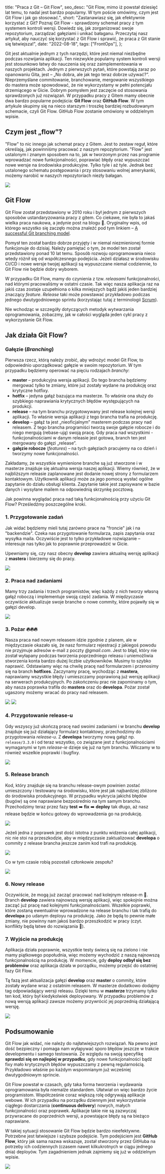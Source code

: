 
  title: "Praca z Git – Git Flow",
  seo_desc:
    "Git Flow, mimo iż powstał dziesięć lat temu, to nadal jest bardzo popularny. W tym poście omówimy, czym jest Git Flow i jak go stosować.",
  short:
    "Zastanawiasz się, jak efektywnie korzystać z Git? Poznaj Git Flow - sprawdzony schemat pracy z tym systemem kontroli wersji. Dowiedz się, jak zorganizować swoje repozytorium, zarządzać gałęziami i unikać bałaganu. Przeczytaj nasz artykuł, aby nauczyć się korzystać z Git Flow i sprawić, że praca z Git stanie się łatwiejsza!",
  date: "2022-08-18",
  tags: ["FrontOps"],
};

Git jest aktualnie jednym z tych narzędzi, które jest niemal niezbędne podczas rozwijania aplikacji. Ten niezwykle popularny system kontroli wersji jest stosunkowo łatwy do nauczenia się oraz zaimplementowania w naszych projektach. Jednym z pierwszych pytań, które powstają zaraz po opanowaniu Gita, jest – „No dobra, ale jak tego teraz dobrze używać?”. Nieprzemyślane commitowanie, branchowanie, mergowanie wszystkiego do mastera może spowodować, że nie wykorzystamy w pełni potencjału drzemiącego w Gicie. Dobrym pomysłem jest zaczęcie od stosowania sprawdzonych już rozwiązań. W przypadku pracy z Gitem mamy obecnie dwa bardzo popularne podejścia: **Git Flow** oraz **GitHub Flow**. W tym artykule skupimy się na nieco starszym i troszkę bardziej rozbudowanym schemacie, czyli Git Flow. GitHub Flow zostanie omówiony w oddzielnym wpisie.

## Czym jest „flow”?

"Flow" to nic innego jak schemat pracy z Gitem. Jest to zestaw reguł, które określają, jak powinniśmy pracować z naszym repozytorium. "Flow" jest ustalonym i znanym sposobem na to, jak w tworzonym przez nas programie wprowadzać nowe funkcjonalności, poprawiać błędy oraz wypuszczać nowe wersje na środowiska produkcyjne. Tylko tyle i aż tyle. Jednak bez ustalonego schematu postępowania i przy stosowaniu wolnej amerykanki, możemy narobić w naszych repozytoriach niezły bałagan.

<img src={mess.src} />

## Git Flow

Git Flow został przedstawiony w 2010 roku i był jednym z pierwszych sposobów ustandaryzowania pracy z gitem. Co ciekawe, nie była to jakaś wielka praca naukowa, a jedynie post na blogu 🙂. Oryginalny wpis, od którego wszystko się zaczęło można znaleźć pod tym linkiem – [A successful Git branching model](https://nvie.com/posts/a-successful-git-branching-model/).

Pomysł ten został bardzo dobrze przyjęty i w niemal niezmienionej formie funkcjonuje do dzisiaj. Należy pamiętać o tym, że model ten został przedstawiony ponad 10 lat temu. Sposób rozwoju oprogramowania nieco wtedy różnił się od współczesnego podejścia. Jeżeli działasz w środowisku CI/CD i nowe wersje twojej aplikacji są wypuszczane niemal codziennie, to Git Flow nie będzie dobry wyborem.

W przypadku Git Flow, mamy do czynienia z tzw. _releasami_ funkcjonalności, nad którymi pracowaliśmy w ostatni czasie. Tak więc nasza aplikacja raz na jakiś czas zostaje uzupełniona o kilka mniejszych bądź jakiś jeden bardziej znaczący _feature_. _Release_ taki może powstawać przykładowo podczas jednego dwutygodniowego sprintu (korzystając tutaj z terminologii [Scrum](https://pl.wikipedia.org/wiki/Scrum)).

Nie wchodząc w szczegóły dotyczących metodyk wytwarzania oprogramowania, zobaczmy, jak w całości wygląda jeden cykl pracy z wykorzystanie Git Flow.

## Jak działa Git Flow?

### Gałęzie (_Branching_)

Pierwsza rzecz, którą należy zrobić, aby wdrożyć model Git Flow, to odpowiednio uporządkować gałęzie w swoim repozytorium. W tym przypadku będziemy operować na pięciu rodzajach _branchy_:

- **master** – produkcyjna wersja aplikacji. Do tego brancha będziemy mergować tylko te zmiany, które już zostały wydane na produkcję oraz krytyczne hotfixy.
- **hotfix** – jedyna gałąź bazująca ma masterze. To właśnie ona służy do szybkiego naprawiania krytycznych błędów występujących na produkcji.
- **release** – na tym branchu przygotowywany jest release kolejnej wersji aplikacji. To właśnie wersja aplikacji z tego brancha trafia na produkcję.
- **develop** – gałąź ta jest „nieoficjalnym” masterem podczas pracy nad releasem. Z tego brancha programiści tworzą swoje gałęzie robocze i do niego mergują (rebase-ują) swoją pracę. Gdy praca nad wszystkimi - funkcjonalnościami w danym releasie jest gotowa, branch ten jest mergowany do gałęzi „release”.
- **gałęzie robocze** (_features_) – na tych gałęziach pracujemy na co dzień i tworzymy nowe funkcjonalności.

Zakładamy, że wszystkie wymienione branche są już stworzone i w masterze znajduje się aktualna wersja naszej aplikacji. Wiemy również, że w najbliższym releasie zaplanowane jest dodanie nowej strony z formularzem kontaktowym. Użytkownik aplikacji może za jego pomocą wysłać ogólne zapytanie do działu obsługi klienta. Zapytanie takie jest zapisywane w bazie danych i wysyłane mailem na odpowiednią skrzynkę pocztową.

Jak powinna wyglądać praca nad taką funkcjonalnością przy użyciu Git Flow? Prześledźmy poszczególne kroki.

### **1. Przygotowanie zadań**

Jak widać będziemy mieli tutaj zarówno prace na "froncie" jak i na "backendzie". Czeka nas przygotowanie formularza, zapis zapytania oraz wysyłka maila. Oczywiście jest to tylko przykładowe rozwiązanie – interesuje nas tylko jak to poprawnie przeprowadzić w Gicie.

Upewniamy się, czy nasz obecny **develop** zawiera aktualną wersję aplikacji z **mastera** i bierzemy się do pracy.

<img src={gitFLow1.src} />

### **2. Praca nad zadaniami**

Mamy trzy zadania i trzech programistów, więc każdy z nich tworzy własną gałąź roboczą i implementuje swoją część zadania. W międzyczasie oczywiście aktualizuje swoje branche o nowe commity, które pojawiły się w gałęzi develop.

<img src={gitFLow2.src} />

### **3. Pożar 🔥🔥🔥**

Nasza praca nad nowym releasem idzie zgodnie z planem, ale w międzyczasie okazało się, że nasz formularz rejestracji z jakiegoś powodu nie przyjmuje adresów e-mail z poczty _@gmail.com_. Jest to błąd, który nie został wyłapany podczas tworzenia poprzedniego releasu i uniemożliwia stworzenia konta bardzo dużej liczbie użytkowników. Musimy to szybko naprawić. Odstawiamy więc na chwilę pracę nad formularzem i przenosimy się na branch **hotfixes**. Zaczynamy pracę, wychodząc z **mastera**, naprawiamy wszystkie błędy i umieszczamy poprawioną już wersję aplikacji na serwerach produkcyjnych. Po zakończeniu prac nie zapominamy o tym, aby nasza poprawka trafiła do **mastera** oraz do **developa**. Pożar został ugaszony możemy wracać do pracy nad releasem.

<img src={fire.src} width={300} />

<img src={gitFLow3.src} />

### **4. Przygotowanie release-u**

Gdy wszyscy już ukończą pracę nad swoimi zadaniami i w branchu **develop** znajduje się już działający formularz kontaktowy, przechodzimy do przygotowania _release-u_. Z **developa** tworzymy nową gałąź np. `release/3.3.0` i od teraz wszystko, co związane jest z funkcjonalnościami wymaganymi w tym _release-ie_ dzieje się już na tym branchu. Wliczamy w to również wszelkie poprawki i bugfixy.

<img src={gitFLow4.src} />

### **5. Release branch**

Kod, który znajduje się na branchu release-owym powinien zostać umieszczony i testowany na środowisku, które jest jak najbardziej zbliżone do środowiska produkcyjnego. W przypadku wykrycia jakichś błędów (bugów) są one naprawiane bezpośrednio na tym samym branchu. Przechodzimy teraz przez fazy **test** ➡️ **fix** ➡️ **deploy** tak długo, aż nasz release będzie w końcu gotowy do wprowadzenia go na produkcję.

<img src={release.src} />

Jeżeli jedna z poprawek jest dość istotna z punktu widzenia całej aplikacji, nic nie stoi na przeszkodzie, aby w międzyczasie zaktualizować **developa** o commity z release brancha jeszcze zanim kod trafi na produkcję.

<img src={gitFLow5.src} />

Co w tym czasie robią pozostali członkowie zespołu?

<img src={sleep.src} />

### **6. Nowy release**

Oczywiście, że mogą już zacząć pracować nad kolejnym release-m 🙂. Branch **develop** zawiera najnowszą wersję aplikacji, więc spokojnie można zacząć już pracę nad kolejnymi funkcjonalnościami. Wszelkie poprawki, które zostaną ewentualnie wprowadzone na release branchu i tak trafią do **developa** po udanym deployu na produkcję. Jako że będą to pewnie małe zmiany, nie powinny nam jakoś bardzo przeszkodzić w pracy (czyt. konflikty będą łatwe do rozwiązania 🙂).

### **7. Wyjście na produkcję**

Aplikacja działa poprawnie, wszystkie testy świecą się na zielono i nie mamy piątkowego popołudnia, więc możemy wychodzić z naszą najnowszą funkcjonalnością na produkcję. W momencie, gdy **deploy odbył się bez problemów** oraz aplikacja działa w porządku, możemy przejść do ostatniej fazy Git Flow.

Tą fazą jest aktualizacja gałęzi **develop** oraz **master** o commity, które zostały wydane wraz z ostatnim releasem. W masterze dodatkowo dodajmy tag odpowiadający wersji releasu. Dzięki temu w **masterze** trzymamy tylko ten kod, który był kiedykolwiek deployowany. W przypadku problemów z nową wersją aplikacji zawsze możemy przywrócić jej poprzednią działającą wersję.

<img src={gitFLow6.src} />

## Podsumowanie

Git Flow jak widać, nie należy do najłatwiejszych rozwiązań. Na pewno jest dość bezpieczny i pomaga nam wyłapywać sporo błędów jeszcze w trakcie developmentu i samego testowania. Ze względu na swoją specyfikę **sprawdzi się on najlepiej w przypadku**, gdy nowe funkcjonalności bądź fixy mało krytycznych błędów wypuszczamy z pewną regularnością. Przykładowo właśnie po każdym wspomnianym już wcześniej dwutygodniowym sprincie.

Git Flow powstał w czasach, gdy taka forma tworzenia i wydawania oprogramowania była niemalże standardem. Ułatwiał on więc bardzo życie programistom. Współcześnie coraz większą rolę odgrywają aplikacje webowe. W ich przypadku na porządku dziennym jest wykorzystanie ciągłego dostarczania (**continuous delivery**) nowych, małych funkcjonalności oraz poprawek. Aplikacje takie nie są zazwyczaj przywracane do poprzednich wersji, a powstające błędy są na bieżąco naprawiane.

W takiej sytuacji stosowanie Git Flow będzie bardzo nieefektywne. Potrzebne jest łatwiejsze i szybsze podejście. Tym podejściem jest **GitHub Flow**, który jak sama nazwa wskazuje, został stworzony przez GitHuba na potrzeby ich codziennych (czasem nawet kilkukrotnych w ciągu jednego dnia) deployów. Tym zagadnieniem jednak zajmiemy się już w oddzielnym wpisie.

<img src={gitFLow7.src} />

